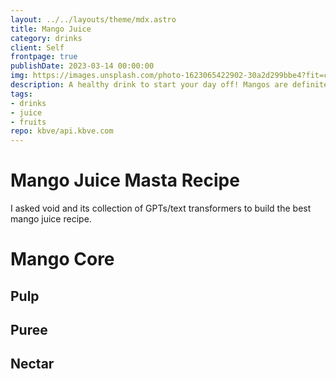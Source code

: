 ```yaml
---
layout: ../../layouts/theme/mdx.astro
title: Mango Juice
category: drinks
client: Self
frontpage: true
publishDate: 2023-03-14 00:00:00
img: https://images.unsplash.com/photo-1623065422902-30a2d299bbe4?fit=crop&w=1400&h=700&q=75
description: A healthy drink to start your day off! Mangos are definitely OP.
tags:
- drinks
- juice
- fruits
repo: kbve/api.kbve.com
---
```


# Mango Juice Masta Recipe

I asked void and its collection of GPTs/text transformers to build the best mango juice recipe.

# Mango Core

## Pulp

## Puree

## Nectar